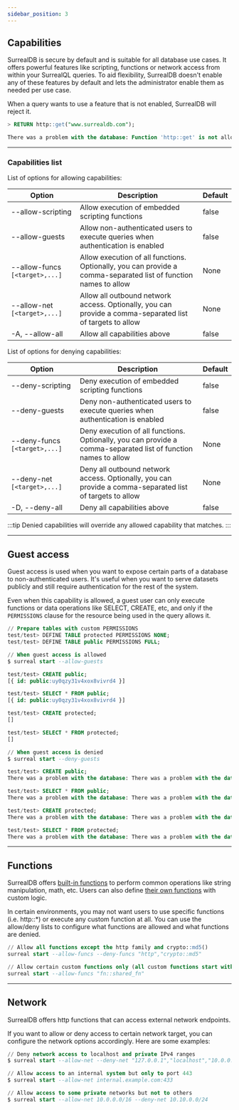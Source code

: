 ```yaml
---
sidebar_position: 3
---
```


## Capabilities
SurrealDB is secure by default and is suitable for all database use cases. It offers powerful features like scripting, functions or network access from within your SurrealQL queries. To aid flexibility, SurrealDB doesn't enable any of these features by default and lets the administrator enable them as needed per use case.

When a query wants to use a feature that is not enabled, SurrealDB will reject it.

```sql title="Rejected Query"
> RETURN http::get("www.surrealdb.com");

There was a problem with the database: Function 'http::get' is not allowed to be executed

```

---------------------------------------------------

### Capabilities list
List of options for allowing capabilities:

| Option                       | Description                                                                                                     | Default |
|------------------------------|-----------------------------------------------------------------------------------------------------------------|---------|
| --allow-scripting            | Allow execution of embedded scripting functions                                                                 | false   |
| --allow-guests               | Allow non-authenticated users to execute queries when authentication is enabled                                 | false   |
| --allow-funcs `[<target>,...]` | Allow execution of all functions. Optionally, you can provide a comma-separated list of function names to allow | None    |
| --allow-net `[<target>,...] `  | Allow all outbound network access. Optionally, you can provide a comma-separated list of targets to allow       | None    |
| -A, --allow-all              | Allow all capabilities above                                                                                    | false   |

List of options for denying capabilities:

| Option                      | Description                                                                                                    | Default |
|-----------------------------|----------------------------------------------------------------------------------------------------------------|---------|
| --deny-scripting            | Deny execution of embedded scripting functions                                                                 | false   |
| --deny-guests               | Deny non-authenticated users to execute queries when authentication is enabled                                 | false   |
| --deny-funcs `[<target>,...]` | Deny execution of all functions. Optionally, you can provide a comma-separated list of function names to allow | None    |
| --deny-net `[<target>,...]`   | Deny all outbound network access. Optionally, you can provide a comma-separated list of targets to allow       | None    |
| -D, --deny-all              | Deny all capabilities above                                                                                    | false   |

:::tip
Denied capabilities will override any allowed capability that matches.
::: 

----------------------------

## Guest access
Guest access is used when you want to expose certain parts of a database to non-authenticated users. It's useful when you want to serve datasets publicly and still require authentication for the rest of the system.

Even when this capability is allowed, a guest user can only execute functions or data operations like SELECT, CREATE, etc, and only if the `PERMISSIONS` clause for the resource being used in the query allows it.


```sql
// Prepare tables with custom PERMISSIONS
test/test> DEFINE TABLE protected PERMISSIONS NONE;
test/test> DEFINE TABLE public PERMISSIONS FULL;

// When guest access is allowed
$ surreal start --allow-guests

test/test> CREATE public;
[{ id: public:uy0qzy31v4xox8vivrd4 }]

test/test> SELECT * FROM public;
[{ id: public:uy0qzy31v4xox8vivrd4 }]

test/test> CREATE protected;
[]

test/test> SELECT * FROM protected;
[]

// When guest access is denied
$ surreal start --deny-guests

test/test> CREATE public;
There was a problem with the database: There was a problem with the database: IAM error: Not enough permissions to perform this action

test/test> SELECT * FROM public;
There was a problem with the database: There was a problem with the database: IAM error: Not enough permissions to perform this action

test/test> CREATE protected;
There was a problem with the database: There was a problem with the database: IAM error: Not enough permissions to perform this action

test/test> SELECT * FROM protected;
There was a problem with the database: There was a problem with the database: IAM error: Not enough permissions to perform this action
```

--------------------------

## Functions
SurrealDB offers [built-in functions](/docs/surrealql/functions) to perform common operations like string manipulation, math, etc. Users can also define [their own functions](/docs/surrealql/statements/define/function) with custom logic.

In certain environments, you may not want users to use specific functions (i.e. http::*) or execute any custom function at all. You can use the allow/deny lists to configure what functions are allowed and what functions are denied.

```sql
// Allow all functions except the http family and crypto::md5()
surreal start --allow-funcs --deny-funcs "http","crypto::md5"

// Allow certain custom functions only (all custom functions start with "fn::")
surreal start --allow-funcs "fn::shared_fn"
```

------------------------------

## Network
SurrealDB offers http functions that can access external network endpoints.

If you want to allow or deny access to certain network target, you can configure the network options accordingly. Here are some examples:

```sql
// Deny network access to localhost and private IPv4 ranges
$ surreal start --allow-net --deny-net "127.0.0.1","localhost","10.0.0.0/8","192.168.0.0/16","172.16.0.0/12"

// Allow access to an internal system but only to port 443
$ surreal start --allow-net internal.example.com:433

// Allow access to some private networks but not to others
$ surreal start --allow-net 10.0.0.0/16 --deny-net 10.10.0.0/24
```